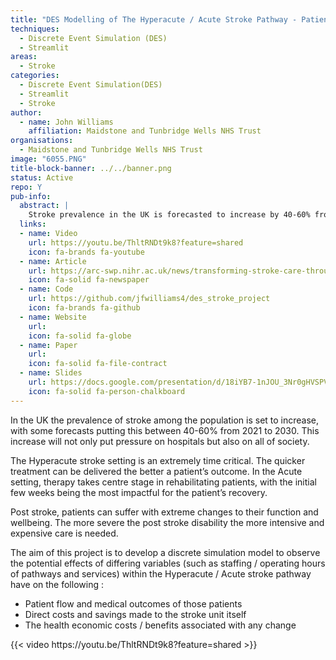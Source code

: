 ```yaml
---
title: "DES Modelling of The Hyperacute / Acute Stroke Pathway - Patient and Economic Outcomes"
techniques:
  - Discrete Event Simulation (DES)
  - Streamlit
areas:
  - Stroke
categories:
  - Discrete Event Simulation(DES)
  - Streamlit
  - Stroke
author:
  - name: John Williams
    affiliation: Maidstone and Tunbridge Wells NHS Trust
organisations:
  - Maidstone and Tunbridge Wells NHS Trust
image: "6055.PNG"
title-block-banner: ../../banner.png
status: Active
repo: Y
pub-info:
  abstract: |
    Stroke prevalence in the UK is forecasted to increase by 40-60% from 2021 to 2030, straining hospitals and society. This project aims to develop a discrete simulation model to optimise the Hyperacute/Acute stroke pathway, improving patient outcomes, reducing costs, and enhancing economic benefits. It will analyse variables like staffing and operating hours
  links:
  - name: Video
    url: https://youtu.be/ThltRNDt9k8?feature=shared
    icon: fa-brands fa-youtube
  - name: Article
    url: https://arc-swp.nihr.ac.uk/news/transforming-stroke-care-through-simulation-how-one-hsma-graduates-model-could-save-over-2-million-annually/
    icon: fa-solid fa-newspaper
  - name: Code
    url: https://github.com/jfwilliams4/des_stroke_project
    icon: fa-brands fa-github
  - name: Website
    url:
    icon: fa-solid fa-globe
  - name: Paper
    url:
    icon: fa-solid fa-file-contract
  - name: Slides
    url: https://docs.google.com/presentation/d/18iYB7-1nJOU_3Nr0gHVSPVSsEy-VDgdz/edit?usp=drive_link&ouid=104927246423235110137&rtpof=true&sd=true
    icon: fa-solid fa-person-chalkboard
---
```


In the UK the prevalence of stroke among the population is set to increase, with some forecasts putting this between 40-60% from 2021 to 2030. This increase will not only put pressure on hospitals but also on all of society.

The Hyperacute stroke setting is an extremely time critical. The quicker treatment can be delivered the better a patient's outcome. In the Acute setting, therapy takes centre stage in rehabilitating patients, with the initial few weeks being the most impactful for the patient’s recovery.

Post stroke, patients can suffer with extreme changes to their function and wellbeing. The more severe the post stroke disability the more intensive and expensive care is needed.

The aim of this project is to develop a discrete simulation model to observe the potential effects of differing variables (such as staffing / operating hours of pathways and services) within the Hyperacute / Acute stroke pathway have on the following :

- Patient flow and medical outcomes of those patients
- Direct costs and savings made to the stroke unit itself
- The health economic costs / benefits associated with any change

{{< video https://youtu.be/ThltRNDt9k8?feature=shared >}}
